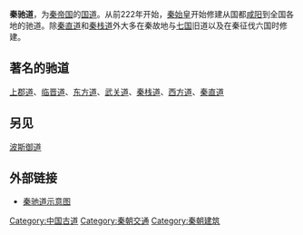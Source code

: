 '''秦驰道'''，为[[秦帝国|秦帝国]]的[[国道|国道]]。从前222年开始，[[秦始皇|秦始皇]]开始修建从国都[[咸阳|咸阳]]到全国各地的驰道。除[[秦直道|秦直道]]和[[秦栈道|秦栈道]]外大多在秦故地与[[战国七雄|七国]]旧道以及在秦征伐六国时修建。

==著名的驰道==
[[上郡道|上郡道]]、[[临晋道|临晋道]]、[[东方道|东方道]]、[[武关道|武关道]]、[[秦栈道|秦栈道]]、[[西方道|西方道]]、[[秦直道|秦直道]]

==另见==
[[波斯御道|波斯御道]]

==外部链接==
*[http://ngmchina.com.cn/web/?action-viewnews-itemid-12031 秦驰道示意图] {{Wayback|url=http://ngmchina.com.cn/web/?action-viewnews-itemid-12031 |date=20111119104941 }}

[[Category:中国古道|Category:中国古道]]
[[Category:秦朝交通|Category:秦朝交通]]
[[Category:秦朝建筑|Category:秦朝建筑]]